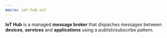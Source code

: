 ```yaml
---
macro: iot-hub-iot
---
```


**IoT Hub** is a managed **message broker** that dispaches messages between **devices**, **services** and **applications** using a publish/subscribe pattern.